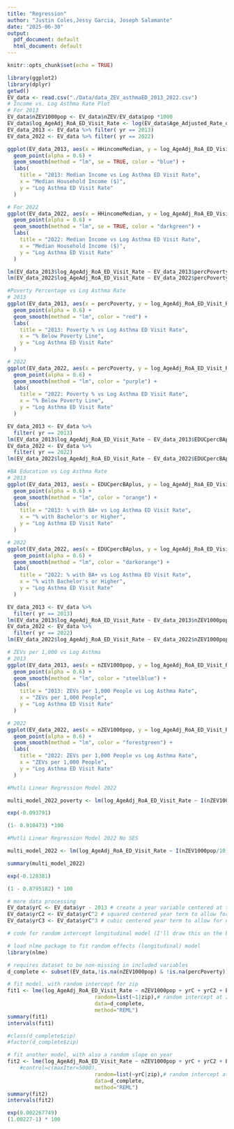 ```yaml
---
title: "Regression"
author: "Justin Coles,Jessy Garcia, Joseph Salamante"
date: "2025-06-30"
output:
  pdf_document: default
  html_document: default
---
```


```r
knitr::opts_chunk$set(echo = TRUE)

```



```r
library(ggplot2)
library(dplyr) 
getwd()
EV_data <- read.csv("./Data/data_ZEV_asthmaED_2013_2022.csv")
# Income vs. Log Asthma Rate Plot
# For 2013
EV_data$nZEV1000pop <- EV_data$nZEV/EV_data$pop *1000
EV_data$log_AgeAdj_RoA_ED_Visit_Rate <- log(EV_data$Age_Adjusted_Rate_of_Asthma_ED_Visit_Rate)
EV_data_2013 <- EV_data %>% filter( yr == 2013)
EV_data_2022 <- EV_data %>% filter( yr == 2022)
```

```r

ggplot(EV_data_2013, aes(x = HHincomeMedian, y = log_AgeAdj_RoA_ED_Visit_Rate)) +
  geom_point(alpha = 0.6) +
  geom_smooth(method = "lm", se = TRUE, color = "blue") +
  labs(
    title = "2013: Median Income vs Log Asthma ED Visit Rate",
    x = "Median Household Income ($)",
    y = "Log Asthma ED Visit Rate"
  )
```

```r

# For 2022
ggplot(EV_data_2022, aes(x = HHincomeMedian, y = log_AgeAdj_RoA_ED_Visit_Rate)) +
  geom_point(alpha = 0.6) +
  geom_smooth(method = "lm", se = TRUE, color = "darkgreen") +
  labs(
    title = "2022: Median Income vs Log Asthma ED Visit Rate",
    x = "Median Household Income ($)",
    y = "Log Asthma ED Visit Rate"
  )

```

```r

lm(EV_data_2013$log_AgeAdj_RoA_ED_Visit_Rate ~ EV_data_2013$percPoverty   , data = EV_data)
lm(EV_data_2022$log_AgeAdj_RoA_ED_Visit_Rate ~ EV_data_2022$percPoverty, data = EV_data)

#Poverty Percentage vs Log Asthma Rate
# 2013
ggplot(EV_data_2013, aes(x = percPoverty, y = log_AgeAdj_RoA_ED_Visit_Rate)) +
  geom_point(alpha = 0.6) +
  geom_smooth(method = "lm", color = "red") +
  labs(
    title = "2013: Poverty % vs Log Asthma ED Visit Rate",
    x = "% Below Poverty Line",
    y = "Log Asthma ED Visit Rate"
  )

# 2022
ggplot(EV_data_2022, aes(x = percPoverty, y = log_AgeAdj_RoA_ED_Visit_Rate)) +
  geom_point(alpha = 0.6) +
  geom_smooth(method = "lm", color = "purple") +
  labs(
    title = "2022: Poverty % vs Log Asthma ED Visit Rate",
    x = "% Below Poverty Line",
    y = "Log Asthma ED Visit Rate"
  )


```

```r
 
EV_data_2013 <- EV_data %>%
  filter( yr == 2013)
lm(EV_data_2013$log_AgeAdj_RoA_ED_Visit_Rate ~ EV_data_2013$EDUCpercBAplus   , data = EV_data)
EV_data_2022 <- EV_data %>%
  filter( yr == 2022)
lm(EV_data_2022$log_AgeAdj_RoA_ED_Visit_Rate ~ EV_data_2022$EDUCpercBAplus, data = EV_data)

#BA Education vs Log Asthma Rate 
# 2013
ggplot(EV_data_2013, aes(x = EDUCpercBAplus, y = log_AgeAdj_RoA_ED_Visit_Rate)) +
  geom_point(alpha = 0.6) +
  geom_smooth(method = "lm", color = "orange") +
  labs(
    title = "2013: % with BA+ vs Log Asthma ED Visit Rate",
    x = "% with Bachelor's or Higher",
    y = "Log Asthma ED Visit Rate"
  )

# 2022
ggplot(EV_data_2022, aes(x = EDUCpercBAplus, y = log_AgeAdj_RoA_ED_Visit_Rate)) +
  geom_point(alpha = 0.6) +
  geom_smooth(method = "lm", color = "darkorange") +
  labs(
    title = "2022: % with BA+ vs Log Asthma ED Visit Rate",
    x = "% with Bachelor's or Higher",
    y = "Log Asthma ED Visit Rate"
  )

```

```r
EV_data_2013 <- EV_data %>%
  filter( yr == 2013)
lm(EV_data_2013$log_AgeAdj_RoA_ED_Visit_Rate ~ EV_data_2013$nZEV1000pop   , data = EV_data)
EV_data_2022 <- EV_data %>%
  filter( yr == 2022)
lm(EV_data_2022$log_AgeAdj_RoA_ED_Visit_Rate ~ EV_data_2022$nZEV1000pop , data = EV_data)

# ZEVs per 1,000 vs Log Asthma
# 2013
ggplot(EV_data_2013, aes(x = nZEV1000pop, y = log_AgeAdj_RoA_ED_Visit_Rate)) +
  geom_point(alpha = 0.6) +
  geom_smooth(method = "lm", color = "steelblue") +
  labs(
    title = "2013: ZEVs per 1,000 People vs Log Asthma Rate",
    x = "ZEVs per 1,000 People",
    y = "Log Asthma ED Visit Rate"
  )

# 2022
ggplot(EV_data_2022, aes(x = nZEV1000pop, y = log_AgeAdj_RoA_ED_Visit_Rate)) +
  geom_point(alpha = 0.6) +
  geom_smooth(method = "lm", color = "forestgreen") +
  labs(
    title = "2022: ZEVs per 1,000 People vs Log Asthma Rate",
    x = "ZEVs per 1,000 People",
    y = "Log Asthma ED Visit Rate"
  )


```

```r
#Mutli Linear Regression Model 2022

multi_model_2022_poverty <- lm(log_AgeAdj_RoA_ED_Visit_Rate ~ I(nZEV1000pop/10)   +  percPoverty, data= EV_data_2022)

exp(-0.093791) 

(1- 0.910473) *100
```



```r
#Mutli Linear Regression Model 2022 No SES

multi_model_2022 <- lm(log_AgeAdj_RoA_ED_Visit_Rate ~ I(nZEV1000pop/10), data= EV_data_2022)

summary(multi_model_2022)

exp(-0.128381)

(1 - 0.8795182) * 100
```

```r
# more data processing
EV_data$yrC <- EV_data$yr - 2013 # create a year variable centered at the first study year, 2013
EV_data$yrC2 <- EV_data$yrC^2 # squared centered year term to allow for nonlinear trends in time
EV_data$yrC3 <- EV_data$yrC^3 # cubic centered year term to allow for nonlinear trends in time (you might add this too!)

# code for random intercept longitudinal model (I'll draw this on the board for you)

# load nlme package to fit random effects (longitudinal) model
library(nlme)

# requires dataset to be non-missing in included variables
d_complete <- subset(EV_data,!is.na(nZEV1000pop) & !is.na(percPoverty))

# fit model, with random intercept for zip
fit1 <- lme(log_AgeAdj_RoA_ED_Visit_Rate ~ nZEV1000pop + yrC + yrC2 + EDUCpercBAplus,
                            random=list(~1|zip),# random intercept at zip code level
                            data=d_complete,
                            method="REML")
summary(fit1)
intervals(fit1)

#class(d_complete$zip)
#factor(d_complete$zip)

# fit another model, with also a random slope on year
fit2 <- lme(log_AgeAdj_RoA_ED_Visit_Rate ~ nZEV1000pop + yrC + yrC2 + EDUCpercBAplus,
    #control=c(maxIter=5000),        
                            random=list(~yrC|zip),# random intercept at zip code level
                            data=d_complete,
                            method="REML")
summary(fit2)
intervals(fit2)

exp(0.002267749)
(1.00227-1) * 100

```

